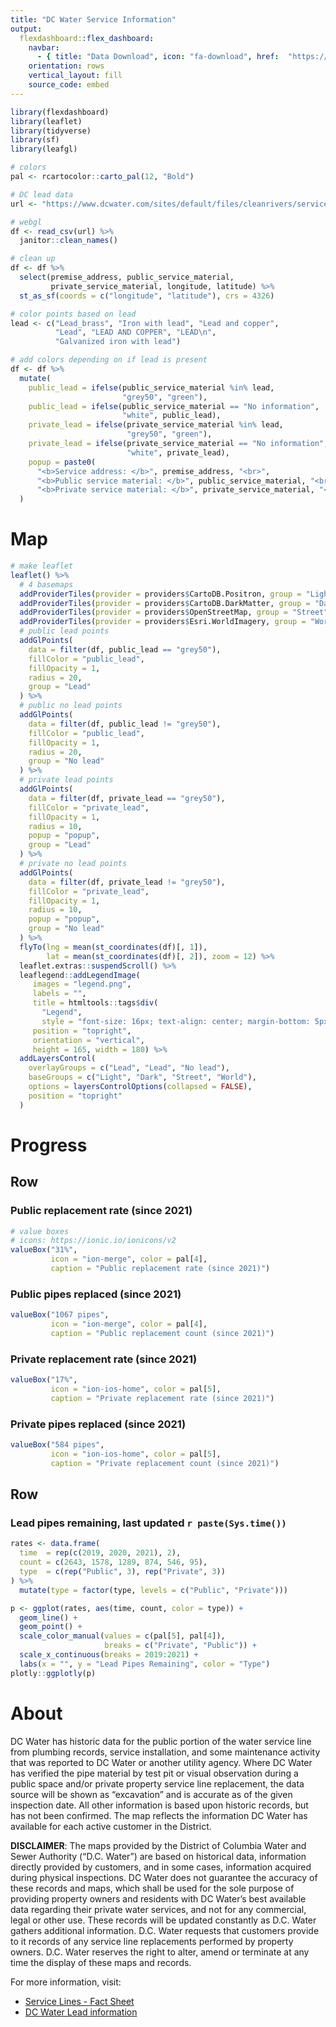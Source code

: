```yaml
---
title: "DC Water Service Information"
output: 
  flexdashboard::flex_dashboard:
    navbar:
      - { title: "Data Download", icon: "fa-download", href:  "https://www.dcwater.com/sites/default/files/cleanrivers/service-line.csv", align: right }
    orientation: rows
    vertical_layout: fill
    source_code: embed
---
```


```r
library(flexdashboard)
library(leaflet)
library(tidyverse)
library(sf)
library(leafgl)

# colors
pal <- rcartocolor::carto_pal(12, "Bold")

# DC lead data
url <- "https://www.dcwater.com/sites/default/files/cleanrivers/service-line.csv"

# webgl
df <- read_csv(url) %>% 
  janitor::clean_names()

# clean up
df <- df %>% 
  select(premise_address, public_service_material, 
         private_service_material, longitude, latitude) %>% 
  st_as_sf(coords = c("longitude", "latitude"), crs = 4326)

# color points based on lead
lead <- c("Lead_brass", "Iron with lead", "Lead and copper", 
          "Lead", "LEAD AND COPPER", "LEAD\n", 
          "Galvanized iron with lead")

# add colors depending on if lead is present
df <- df %>% 
  mutate(
    public_lead = ifelse(public_service_material %in% lead, 
                         "grey50", "green"),
    public_lead = ifelse(public_service_material == "No information", 
                         "white", public_lead),
    private_lead = ifelse(private_service_material %in% lead, 
                          "grey50", "green"),
    private_lead = ifelse(private_service_material == "No information", 
                          "white", private_lead),
    popup = paste0(
      "<b>Service address: </b>", premise_address, "<br>",
      "<b>Public service material: </b>", public_service_material, "<br>",
      "<b>Private service material: </b>", private_service_material, "<br>")
  )
```

Map
===================================== 


```r
# make leaflet
leaflet() %>% 
  # 4 basemaps
  addProviderTiles(provider = providers$CartoDB.Positron, group = "Light") %>% 
  addProviderTiles(provider = providers$CartoDB.DarkMatter, group = "Dark") %>% 
  addProviderTiles(provider = providers$OpenStreetMap, group = "Street") %>% 
  addProviderTiles(provider = providers$Esri.WorldImagery, group = "World") %>% 
  # public lead points
  addGlPoints(
    data = filter(df, public_lead == "grey50"),
    fillColor = "public_lead",
    fillOpacity = 1, 
    radius = 20, 
    group = "Lead"
  ) %>% 
  # public no lead points
  addGlPoints(
    data = filter(df, public_lead != "grey50"),
    fillColor = "public_lead",
    fillOpacity = 1, 
    radius = 20, 
    group = "No lead"
  ) %>% 
  # private lead points
  addGlPoints(
    data = filter(df, private_lead == "grey50"),
    fillColor = "private_lead",
    fillOpacity = 1, 
    radius = 10, 
    popup = "popup", 
    group = "Lead"
  ) %>% 
  # private no lead points
  addGlPoints(
    data = filter(df, private_lead != "grey50"),
    fillColor = "private_lead",
    fillOpacity = 1, 
    radius = 10, 
    popup = "popup", 
    group = "No lead"
  ) %>% 
  flyTo(lng = mean(st_coordinates(df)[, 1]),
        lat = mean(st_coordinates(df)[, 2]), zoom = 12) %>% 
  leaflet.extras::suspendScroll() %>% 
  leaflegend::addLegendImage(
     images = "legend.png",
     labels = "",
     title = htmltools::tags$div(
       "Legend",
       style = "font-size: 16px; text-align: center; margin-bottom: 5px;"),
     position = "topright", 
     orientation = "vertical", 
     height = 165, width = 180) %>% 
  addLayersControl(
    overlayGroups = c("Lead", "Lead", "No lead"),
    baseGroups = c("Light", "Dark", "Street", "World"),
    options = layersControlOptions(collapsed = FALSE),
    position = "topright"
  ) 
```


Progress
===================================== 

Row
-------------------------------------

### **Public** replacement rate (since 2021) {.value-box}

```r
# value boxes
# icons: https://ionic.io/ionicons/v2
valueBox("31%", 
         icon = "ion-merge", color = pal[4],
         caption = "Public replacement rate (since 2021)")
```

### **Public** pipes replaced (since 2021) {.value-box}

```r
valueBox("1067 pipes", 
         icon = "ion-merge", color = pal[4],
         caption = "Public replacement count (since 2021)")
```


### **Private** replacement rate (since 2021) {.value-box}

```r
valueBox("17%", 
         icon = "ion-ios-home", color = pal[5],
         caption = "Private replacement rate (since 2021)")
```

### **Private** pipes replaced (since 2021) {.value-box}

```r
valueBox("584 pipes", 
         icon = "ion-ios-home", color = pal[5],
         caption = "Private replacement count (since 2021)")
```

Row
-------------------------------------

### **Lead pipes remaining**, last updated `r paste(Sys.time())`

```r
rates <- data.frame(
  time  = rep(c(2019, 2020, 2021), 2),
  count = c(2643, 1578, 1289, 874, 546, 95),
  type  = c(rep("Public", 3), rep("Private", 3))
) %>% 
  mutate(type = factor(type, levels = c("Public", "Private")))

p <- ggplot(rates, aes(time, count, color = type)) +
  geom_line() + 
  geom_point() + 
  scale_color_manual(values = c(pal[5], pal[4]), 
                     breaks = c("Private", "Public")) +
  scale_x_continuous(breaks = 2019:2021) +
  labs(x = "", y = "Lead Pipes Remaining", color = "Type")
plotly::ggplotly(p)
```



About
===================================== 

DC Water has historic data for the public portion of the water service line from plumbing records, service installation, and some maintenance activity that was reported to DC Water or another utility agency. Where DC Water has verified the pipe material by test pit or visual observation during a public space and/or private property service line replacement, the data source will be shown as "excavation" and is accurate as of the given inspection date. All other information is based upon historic records, but has not been confirmed. The map reflects the information DC Water has available for each active customer in the District.

**DISCLAIMER**: The maps provided by the District of Columbia Water and Sewer Authority (“D.C. Water”) are based on historical data, information directly provided by customers, and in some cases, information acquired during physical inspections. DC Water does not guarantee the accuracy of these records and maps, which shall be used for the sole purpose of providing property owners and residents with DC Water’s best available data regarding their private water services, and not for any commercial, legal or other use. These records will be updated constantly as D.C. Water gathers additional information. D.C. Water requests that customers provide to it records of any service line replacements performed by property owners. D.C. Water reserves the right to alter, amend or terminate at any time the display of these maps and records.  

For more information, visit:  

- [Service Lines - Fact Sheet](https://www.dcwater.com/faq-page/74)  
- [DC Water Lead information](https://www.dcwater.com/Lead)

